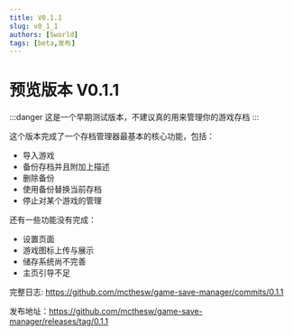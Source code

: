 ```yaml
---
title: V0.1.1
slug: v0_1_1
authors: [Sworld]
tags: [beta,发布]
---
```

# 预览版本 V0.1.1

:::danger
这是一个早期测试版本，不建议真的用来管理你的游戏存档
:::

这个版本完成了一个存档管理器最基本的核心功能，包括：
- 导入游戏
- 备份存档并且附加上描述
- 删除备份
- 使用备份替换当前存档
- 停止对某个游戏的管理

还有一些功能没有完成：
- 设置页面
- 游戏图标上传与展示
- 储存系统尚不完善
- 主页引导不足


完整日志: https://github.com/mcthesw/game-save-manager/commits/0.1.1

发布地址：https://github.com/mcthesw/game-save-manager/releases/tag/0.1.1